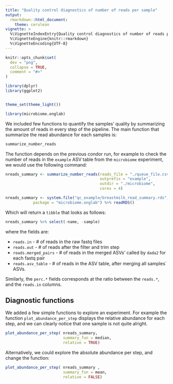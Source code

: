 ```yaml
---
title: "Quality control diagnostics of number of reads per sample"
output: 
  rmarkdown::html_document:
    theme: cerulean
vignette: >
  %\VignetteIndexEntry{Quality control diagnostics of number of reads per sample}
  %\VignetteEngine{knitr::rmarkdown}
  %\VignetteEncoding{UTF-8}
---
```


```r
knitr::opts_chunk$set(
  dev = "png",
  collapse = TRUE,
  comment = "#>"
)

library(dplyr)
library(ggplot2)


theme_set(theme_light())

```

```r
library(microbiome.onglab)
```

We included few functions to quantify the samples' quality by summarizing the amount of reads in every step of the pipeline. The main function that summarize the read abundance for each samples is:

```r

summarize_number_reads

```

The function depends on the previous condor run, for example to check the number of reads in the `example` ASV table from the `microbiome` experiment, we would use the following command:

```r

nreads_summary <- summarize_number_reads(reads_file = "./queue_file.csv",
                                         outprefix = "example",
                                         outdir = "./microbiome",
                                         cores = 4)

```

```r

nreads_summary <- system.file("qc_example/breastmilk_read_summary.rds",
            package = "microbiome.onglab") %>% readRDS()

```

Which will return a `tibble` that looks as follows:

```r

nreads_summary %>% select(-name, -sample)

```

where the fields are:

* `reads.in` - # of reads in the raw fastq files
* `reads.out` - # of reads after the filter and trim step
* `reads.merged_pairs` - # of reads in the merged ASVs' called by `dada2` for each fastq pair
* `reads.asv_table` - # of reads in the ASV table, after merging all samples` ASVs.

Similarly, the `perc.*` fields corresponds at the ratio between the `reads.*`, and the `reads.in` columns.

## Diagnostic functions

We added a few simple functions to explore an experiment. For example the function `plot_abundance_per_step` displays the relative abundance for each step, and we can clearly notice that one sample is not quite alright.

```r
plot_abundance_per_step( nreads_summary,
                         summary_fun = median,
                         relative = TRUE)
```

Alternatively, we could explore the absolute abundance per step, and change the function:

```r
plot_abundance_per_step( nreads_summary ,
                         summary_fun = mean,
                         relative = FALSE)
```
